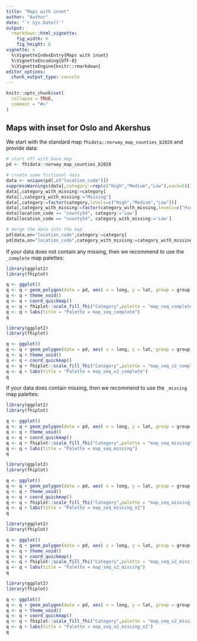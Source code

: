 ```yaml
---
title: "Maps with inset"
author: "Author"
date: "`r Sys.Date()`"
output:
  rmarkdown::html_vignette:
    fig_width: 6
    fig_height: 6
vignette: >
  %\VignetteIndexEntry{Maps with inset}
  %\VignetteEncoding{UTF-8}
  %\VignetteEngine{knitr::rmarkdown}
editor_options: 
  chunk_output_type: console
---
```


```r
knitr::opts_chunk$set(
  collapse = TRUE,
  comment = "#>"
)
```

## Maps with inset for Oslo and Akershus

We start with the standard map `fhidata::norway_map_counties_b2020` and provide data:

```r
# start off with base map
pd <- fhidata::norway_map_counties_b2020

# create some fictional data
data <- unique(pd[,c("location_code")])
suppressWarnings(data[,category:=rep(c("High","Medium","Low"),each=5)[1:.N]])
data[,category_with_missing:=category]
data[1,category_with_missing:="Missing"]
data[,category:=factor(category,levels=c("High","Medium","Low"))]
data[,category_with_missing:=factor(category_with_missing,levels=c("High","Medium","Low","Missing"))]
data[location_code == "county54", category:='Low']
data[location_code == "county54", category_with_missing:='Low']

# merge the data into the map
pd[data,on="location_code",category:=category]
pd[data,on="location_code",category_with_missing:=category_with_missing]
```

If your data does not contain any missing, then we recommend to use the `_complete` map palettes:

```r
library(ggplot2)
library(fhiplot)

q <- ggplot()
q <- q + geom_polygon(data = pd, aes( x = long, y = lat, group = group, fill=category), color="black")
q <- q + theme_void()
q <- q + coord_quickmap()
q <- q + fhiplot::scale_fill_fhi("Category",palette = "map_seq_complete", direction = 1, drop=F)
q <- q + labs(title = "Palette = map_seq_complete")
q
```

```r
library(ggplot2)
library(fhiplot)

q <- ggplot()
q <- q + geom_polygon(data = pd, aes( x = long, y = lat, group = group, fill=category), color="black")
q <- q + theme_void()
q <- q + coord_quickmap()
q <- q + fhiplot::scale_fill_fhi("Category",palette = "map_seq_x2_complete", direction = 1, drop=F)
q <- q + labs(title = "Palette = map_seq_x2_complete")
q
```

If your data does contain missing, then we recommend to use the `_missing` map palettes:

```r
library(ggplot2)
library(fhiplot)

q <- ggplot()
q <- q + geom_polygon(data = pd, aes( x = long, y = lat, group = group, fill=category_with_missing), color="black", size=0.2)
q <- q + theme_void()
q <- q + coord_quickmap()
q <- q + fhiplot::scale_fill_fhi("Category",palette = "map_seq_missing", direction = 1, drop=F)
q <- q + labs(title = "Palette = map_seq_missing")
q
```

```r
library(ggplot2)
library(fhiplot)

q <- ggplot()
q <- q + geom_polygon(data = pd, aes( x = long, y = lat, group = group, fill=category_with_missing), color="black", size=0.2)
q <- q + theme_void()
q <- q + coord_quickmap()
q <- q + fhiplot::scale_fill_fhi("Category",palette = "map_seq_missing_x2", direction = 1, drop=F)
q <- q + labs(title = "Palette = map_seq_missing_x2")
q
```

```r
library(ggplot2)
library(fhiplot)

q <- ggplot()
q <- q + geom_polygon(data = pd, aes( x = long, y = lat, group = group, fill=category_with_missing), color="black", size=0.2)
q <- q + theme_void()
q <- q + coord_quickmap()
q <- q + fhiplot::scale_fill_fhi("Category",palette = "map_seq_x2_missing", direction = 1, drop=F)
q <- q + labs(title = "Palette = map_seq_x2_missing")
q
```

```r
library(ggplot2)
library(fhiplot)

q <- ggplot()
q <- q + geom_polygon(data = pd, aes( x = long, y = lat, group = group, fill=category_with_missing), color="black", size=0.2)
q <- q + theme_void()
q <- q + coord_quickmap()
q <- q + fhiplot::scale_fill_fhi("Category",palette = "map_seq_x2_missing_x2", direction = 1, drop=F)
q <- q + labs(title = "Palette = map_seq_x2_missing_x2")
q
```
